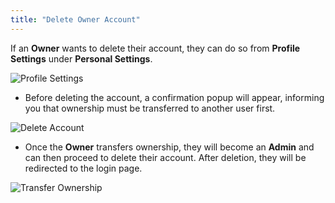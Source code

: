 ```yaml
---
title: "Delete Owner Account"
---
```


If an **Owner** wants to delete their account, they can do so from **Profile Settings** under **Personal Settings**.

![Profile Settings](/images/deleteowner1.png)

- Before deleting the account, a confirmation popup will appear, informing you that ownership must be transferred to another user first.

![Delete Account](/images/deleteowner2.png)

- Once the **Owner** transfers ownership, they will become an **Admin** and can then proceed to delete their account. After deletion, they will be redirected to the login page.

![Transfer Ownership](/images/deleteowner3.png)
